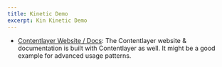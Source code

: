 ```yaml
---
title: Kinetic Demo
excerpt: Kin Kinetic Demo
---
```


- [Contentlayer Website / Docs](https://github.com/contentlayerdev/website): The Contentlayer website & documentation is built with Contentlayer as well. It might be a good example for advanced usage patterns.
